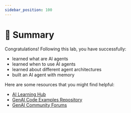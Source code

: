 ```yaml
---
sidebar_position: 100
---
```


# 🎯 Summary

Congratulations! Following this lab, you have successfully:
* learned what are AI agents
* learned when to use AI agents
* learned about different agent architectures
* built an AI agent with memory

Here are some resources that you might find helpful:
* [AI Learning Hub](https://www.mongodb.com/resources/use-cases/artificial-intelligence?utm_campaign=devrel&utm_source=devday&utm_medium=cta&utm_content=ai_agents_workshop&utm_term=apoorva_joshi)
* [GenAI Code Examples Repository](https://github.com/mongodb-developer/GenAI-Showcase)
* [GenAI Community Forums](https://www.mongodb.com/community/forums/c/generative-ai/162/?utm_campaign=devrel&utm_source=devday&utm_medium=cta&utm_content=ai_agents_workshop&utm_term=apoorva_joshi)
